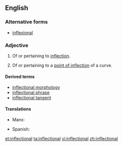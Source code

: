 ==English==

===Alternative forms===
* [[inflexional]]

===Adjective===
{{en-adj}}

# Of or pertaining to [[inflection]].
# {{context|mathematics}} Of or pertaining to a [[point of inflection]] of a curve.

====Derived terms====
* [[inflectional morphology]]
* [[inflectional phrase]]
* [[inflectional tangent]]

====Translations====
{{trans-top}}
* Manx: {{t-|gv|yn-filleydagh}}
{{trans-mid}}
* Spanish: {{t-|es|flectivo}}
{{trans-bottom}}

[[et:inflectional]]
[[ta:inflectional]]
[[vi:inflectional]]
[[zh:inflectional]]